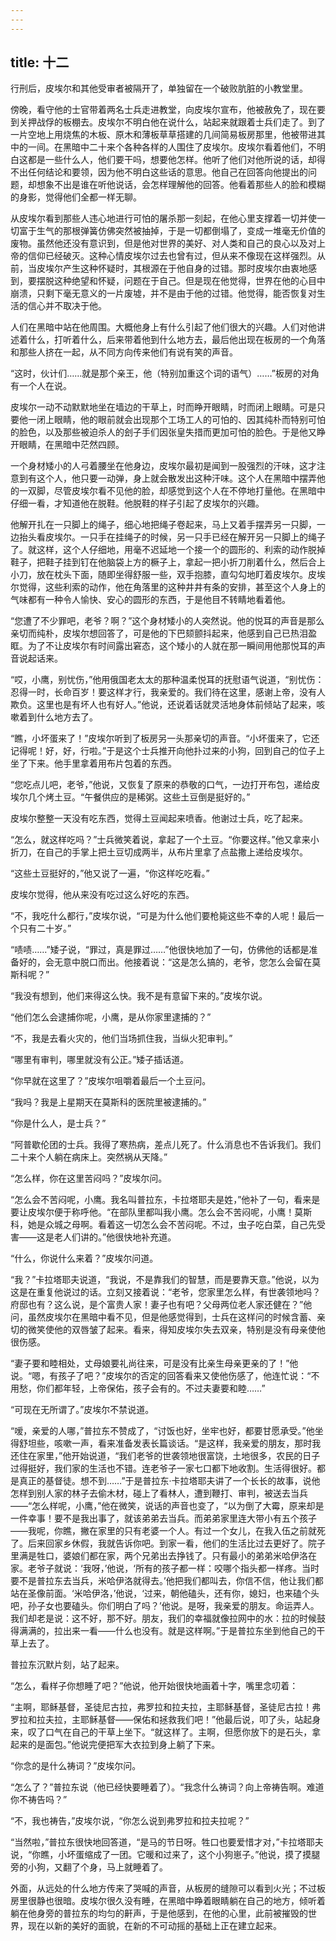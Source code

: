 ```yaml
---
---
---
```

title: 十二
---



行刑后，皮埃尔和其他受审者被隔开了，单独留在一个破败肮脏的小教堂里。

傍晚，看守他的士官带着两名士兵走进教堂，向皮埃尔宣布，他被赦免了，现在要到关押战俘的板棚去。皮埃尔不明白他在说什么，站起来就跟着士兵们走了。到了一片空地上用烧焦的木板、原木和薄板草草搭建的几间简易板房那里，他被带进其中的一间。在黑暗中二十来个各种各样的人围住了皮埃尔。皮埃尔看着他们，不明白这都是一些什么人，他们要干吗，想要他怎样。他听了他们对他所说的话，却得不出任何结论和要领，因为他不明白这些话的意思。他自己在回答向他提出的问题，却想象不出是谁在听他说话，会怎样理解他的回答。他看着那些人的脸和模糊的身影，觉得他们全都一样无聊。

从皮埃尔看到那些人违心地进行可怕的屠杀那一刻起，在他心里支撑着一切并使一切富于生气的那根弹簧仿佛突然被抽掉，于是一切都倒塌了，变成一堆毫无价值的废物。虽然他还没有意识到，但是他对世界的美好、对人类和自己的良心以及对上帝的信仰已经破灭。这种心情皮埃尔过去也曾有过，但从来不像现在这样强烈。从前，当皮埃尔产生这种怀疑时，其根源在于他自身的过错。那时皮埃尔由衷地感到，要摆脱这种绝望和怀疑，问题在于自己。但是现在他觉得，世界在他的心目中崩溃，只剩下毫无意义的一片废墟，并不是由于他的过错。他觉得，能否恢复对生活的信心并不取决于他。

人们在黑暗中站在他周围。大概他身上有什么引起了他们很大的兴趣。人们对他讲述着什么，打听着什么，后来带着他到什么地方去，最后他出现在板房的一个角落和那些人挤在一起，从不同方向传来他们有说有笑的声音。

“这时，伙计们……就是那个亲王，他（特别加重这个词的语气）……”板房的对角有一个人在说。

皮埃尔一动不动默默地坐在墙边的干草上，时而睁开眼睛，时而闭上眼睛。可是只要他一闭上眼睛，他的眼前就会出现那个工场工人的可怕的、因其纯朴而特别可怕的脸色，以及那些被迫杀人的刽子手们因张皇失措而更加可怕的脸色。于是他又睁开眼睛，在黑暗中茫然四顾。

一个身材矮小的人弓着腰坐在他身边，皮埃尔最初是闻到一股强烈的汗味，这才注意到有这个人，他只要一动弹，身上就会散发出这种汗味。这个人在黑暗中摆弄他的一双脚，尽管皮埃尔看不见他的脸，却感觉到这个人在不停地打量他。在黑暗中仔细一看，才知道他在脱鞋。他脱鞋的样子引起了皮埃尔的兴趣。

他解开扎在一只脚上的绳子，细心地把绳子卷起来，马上又着手摆弄另一只脚，一边抬头看皮埃尔。一只手在挂绳子的时候，另一只手已经在解开另一只脚上的绳子了。就这样，这个人仔细地，用毫不迟延地一个接一个的圆形的、利索的动作脱掉鞋子，把鞋子挂到钉在他脑袋上方的橛子上，拿起一把小折刀削着什么，然后合上小刀，放在枕头下面，随即坐得舒服一些，双手抱膝，直勾勾地盯着皮埃尔。皮埃尔觉得，这些利索的动作，他在角落里的这种井井有条的安排，甚至这个人身上的气味都有一种令人愉快、安心的圆形的东西，于是他目不转睛地看着他。

“您遭了不少罪吧，老爷？啊？”这个身材矮小的人突然说。他的悦耳的声音是那么亲切而纯朴，皮埃尔想回答了，可是他的下巴颏颤抖起来，他感到自己已热泪盈眶。为了不让皮埃尔有时间露出窘态，这个矮小的人就在那一瞬间用他那悦耳的声音说起话来。

“哎，小鹰，别忧伤，”他用俄国老太太的那种温柔悦耳的抚慰语气说道，“别忧伤：忍得一时，长命百岁！要这样才行，我亲爱的。我们待在这里，感谢上帝，没有人欺负。这里也是有坏人也有好人。”他说，还说着话就灵活地身体前倾站了起来，咳嗽着到什么地方去了。

“瞧，小坏蛋来了！”皮埃尔听到了板房另一头那亲切的声音。“小坏蛋来了，它还记得呢！好，好，行啦。”于是这个士兵推开向他扑过来的小狗，回到自己的位子上坐了下来。他手里拿着用布片包着的东西。



“您吃点儿吧，老爷，”他说，又恢复了原来的恭敬的口气，一边打开布包，递给皮埃尔几个烤土豆。“午餐供应的是稀粥。这些土豆倒是挺好的。”

皮埃尔整整一天没有吃东西，觉得土豆闻起来喷香。他谢过士兵，吃了起来。

“怎么，就这样吃吗？”士兵微笑着说，拿起了一个土豆。“你要这样。”他又拿来小折刀，在自己的手掌上把土豆切成两半，从布片里拿了点盐撒上递给皮埃尔。

“这些土豆挺好的，”他又说了一遍，“你这样吃吃看。”

皮埃尔觉得，他从来没有吃过这么好吃的东西。

“不，我吃什么都行，”皮埃尔说，“可是为什么他们要枪毙这些不幸的人呢！最后一个只有二十岁。”

“啧啧……”矮子说，“罪过，真是罪过……”他很快地加了一句，仿佛他的话都是准备好的，会无意中脱口而出。他接着说：“这是怎么搞的，老爷，您怎么会留在莫斯科呢？”

“我没有想到，他们来得这么快。我不是有意留下来的。”皮埃尔说。

“他们怎么会逮捕你呢，小鹰，是从你家里逮捕的？”

“不，我是去看火灾的，他们当场抓住我，当纵火犯审判。”

“哪里有审判，哪里就没有公正。”矮子插话道。

“你早就在这里了？”皮埃尔咀嚼着最后一个土豆问。

“我吗？我是上星期天在莫斯科的医院里被逮捕的。”

“你是什么人，是士兵？”

“阿普歇伦团的士兵。我得了寒热病，差点儿死了。什么消息也不告诉我们。我们二十来个人躺在病床上。突然祸从天降。”

“怎么样，你在这里苦闷吗？”皮埃尔问。

“怎么会不苦闷呢，小鹰。我名叫普拉东，卡拉塔耶夫是姓，”他补了一句，看来是要让皮埃尔便于称呼他。“在部队里都叫我小鹰。怎么会不苦闷呢，小鹰！莫斯科，她是众城之母啊。看着这一切怎么会不苦闷呢。不过，虫子吃白菜，自己先受害——这是老人们讲的。”他很快地补充道。

“什么，你说什么来着？”皮埃尔问道。

“我？”卡拉塔耶夫说道，“我说，不是靠我们的智慧，而是要靠天意。”他说，以为这是在重复他说过的话。立刻又接着说：“老爷，您家里怎么样，有世袭领地吗？府邸也有？这么说，是个富贵人家！妻子也有吧？父母两位老人家还健在？”他问，虽然皮埃尔在黑暗中看不见，但是他感觉得到，士兵在这样问的时候含蓄、亲切的微笑使他的双唇皱了起来。看来，得知皮埃尔失去双亲，特别是没有母亲使他很伤感。

“妻子要和睦相处，丈母娘要礼尚往来，可是没有比亲生母亲更亲的了！”他说。“嗯，有孩子了吧？”皮埃尔的否定的回答看来又使他伤感了，他连忙说：“不用愁，你们都年轻，上帝保佑，孩子会有的。不过夫妻要和睦……”

“可现在无所谓了。”皮埃尔不禁说道。

“嗳，亲爱的人哪，”普拉东不赞成了，“讨饭也好，坐牢也好，都要甘愿承受。”他坐得舒坦些，咳嗽一声，看来准备发表长篇谈话。“是这样，我亲爱的朋友，那时我还住在家里，”他开始说道，“我们老爷的世袭领地很富饶，土地很多，农民的日子过得挺好，我们家的生活也不错。连老爷子一家七口都下地收割。生活得很好。都是真正的基督徒。想不到……”于是普拉东·卡拉塔耶夫讲了一个长长的故事，说他怎样到别人家的林子去偷木材，碰上了看林人，遭到鞭打、审判，被送去当兵——“怎么样呢，小鹰，”他在微笑，说话的声音也变了，“以为倒了大霉，原来却是一件幸事！要不是我出事了，就该弟弟去当兵。而弟弟家里连大带小有五个孩子——我呢，你瞧，撇在家里的只有老婆一个人。有过一个女儿，在我入伍之前就死了。后来回家乡休假，我就告诉你吧。到家一看，他们的生活比过去更好了。院子里满是牲口，婆娘们都在家，两个兄弟出去挣钱了。只有最小的弟弟米哈伊洛在家。老爷子就说：‘我呀，’他说，‘所有的孩子都一样：咬哪个指头都一样疼。当时要不是普拉东去当兵，米哈伊洛就得去。’他把我们都叫去，你信不信，他让我们都站在圣像前面。‘米哈伊洛，’他说，‘过来，朝他磕头，还有你，媳妇，也来磕个头吧，孙子女也要磕头。你们明白了吗？’他说。是呀，我亲爱的朋友。命运弄人。我们却老是说：这不好，那不好。朋友，我们的幸福就像拉网中的水：拉的时候鼓得满满的，拉出来一看——什么也没有。就是这样啊。”于是普拉东坐到他自己的干草上去了。

普拉东沉默片刻，站了起来。

“怎么，看样子你想睡了吧？”他说，他开始很快地画着十字，嘴里念叨着：

“主啊，耶稣基督，圣徒尼古拉，弗罗拉和拉夫拉，主耶稣基督，圣徒尼古拉！弗罗拉和拉夫拉，主耶稣基督——保佑和拯救我们吧！”他最后说，叩了头，站起身来，叹了口气在自己的干草上坐下。“就这样了。主啊，但愿你放下的是石头，拿起来的是面包。”他说完便把军大衣拉到身上躺了下来。

“你念的是什么祷词？”皮埃尔问。

“怎么了？”普拉东说（他已经快要睡着了）。“我念什么祷词？向上帝祷告啊。难道你不祷告吗？”

“不，我也祷告，”皮埃尔说，“你怎么说到弗罗拉和拉夫拉呢？”

“当然啦，”普拉东很快地回答道，“是马的节日呀。牲口也要爱惜才对，”卡拉塔耶夫说，“你瞧，小坏蛋缩成了一团。它暖和过来了，这个小狗崽子。”他说，摸了摸腿旁的小狗，又翻了个身，马上就睡着了。

外面，从远处的什么地方传来了哭喊的声音，从板房的缝隙可以看到火光；不过板房里很静也很暗。皮埃尔很久没有睡，在黑暗中睁着眼睛躺在自己的地方，倾听着躺在他身旁的普拉东的均匀的鼾声，于是他感到，在他的心里，此前被摧毁的世界，现在以新的美好的面貌，在新的不可动摇的基础上正在建立起来。